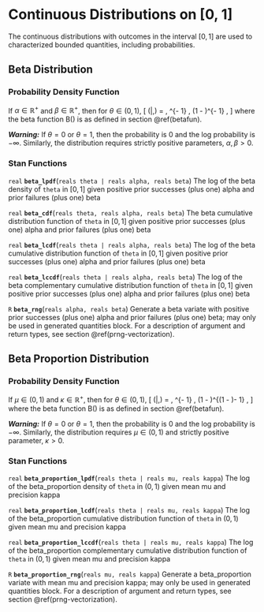 # Continuous Distributions on [0, 1]

The continuous distributions with outcomes in the interval $[0,1]$ are
used to characterized bounded quantities, including probabilities.

## Beta Distribution

### Probability Density Function

If $\alpha \in \mathbb{R}^+$ and $\beta \in \mathbb{R}^+$, then for
$\theta \in (0,1)$, \[ \text{Beta}(\theta|\alpha,\beta) =
\frac{1}{\mathrm{B}(\alpha,\beta)} \, \theta^{\alpha - 1} \, (1 -
\theta)^{\beta - 1} , \] where the beta function $\mathrm{B}()$ is as
defined in section \@ref(betafun).

_**Warning:**_  If $\theta = 0$ or $\theta = 1$, then the probability
is 0 and the log probability is $-\infty$.  Similarly, the
distribution requires strictly positive parameters, $\alpha, \beta >
0$.

### Stan Functions

<!-- beta -->
<!-- real; beta_lpdf; (reals theta | reals alpha, reals beta); -->

`real` **`beta_lpdf`**(`reals theta | reals alpha, reals beta`)
The log of the beta density of `theta` in $[0,1]$ given positive prior
successes (plus one) alpha and prior failures (plus one) beta

<!-- real; beta_cdf; (reals theta, reals alpha, reals beta); -->

`real` **`beta_cdf`**(`reals theta, reals alpha, reals beta`)
The beta cumulative distribution function of `theta` in $[0,1]$ given
positive prior successes (plus one) alpha and prior failures (plus
one) beta

<!-- real; beta_lcdf; (reals theta | reals alpha, reals beta); -->

`real` **`beta_lcdf`**(`reals theta | reals alpha, reals beta`)
The log of the beta cumulative distribution function of `theta` in
$[0,1]$ given positive prior successes (plus one) alpha and prior
failures (plus one) beta

<!-- real; beta_lccdf; (reals theta | reals alpha, reals beta); -->

`real` **`beta_lccdf`**(`reals theta | reals alpha, reals beta`)
The log of the beta complementary cumulative distribution function of
`theta` in $[0,1]$ given positive prior successes (plus one) alpha and
prior failures (plus one) beta

<!-- beta -->
<!-- R; beta_rng; (reals alpha, reals beta); -->

`R` **`beta_rng`**(`reals alpha, reals beta`)
Generate a beta variate with positive prior successes (plus one) alpha
and prior failures (plus one) beta; may only be used in generated
quantities block. For a description of argument and return types, see
section \@ref(prng-vectorization).

## Beta Proportion Distribution

### Probability Density Function

If $\mu \in (0, 1)$ and $\kappa \in \mathbb{R}^+$, then for $\theta
\in (0,1)$, \[ \mathrm{Beta\_Proportion}(\theta|\mu,\kappa) =
\frac{1}{\mathrm{B}(\mu \kappa, (1 - \mu) \kappa)} \,
\theta^{\mu\kappa - 1} \, (1 - \theta)^{(1 - \mu)\kappa- 1} , \] where
the beta function $\mathrm{B}()$ is as defined in section
\@ref(betafun).

_**Warning:**_  If $\theta = 0$ or $\theta = 1$, then the probability
is 0 and the log probability is $-\infty$.  Similarly, the
distribution requires $\mu \in (0, 1)$ and strictly positive
parameter, $\kappa > 0$.

### Stan Functions

<!-- beta_proportion -->
<!-- real; beta_proportion_lpdf; (reals theta | reals mu, reals kappa); -->

`real` **`beta_proportion_lpdf`**(`reals theta | reals mu, reals kappa`)
The log of the beta_proportion density of `theta` in $(0,1)$ given
mean mu and precision kappa

<!-- real; beta_proportion_lcdf; (reals theta | reals mu, reals kappa); -->

`real` **`beta_proportion_lcdf`**(`reals theta | reals mu, reals kappa`)
The log of the beta_proportion cumulative distribution function of
`theta` in $(0,1)$ given mean mu and precision kappa

<!-- real; beta_proportion_lccdf; (reals theta | reals mu, reals kappa); -->

`real` **`beta_proportion_lccdf`**(`reals theta | reals mu, reals kappa`)
The log of the beta_proportion complementary cumulative distribution
function of `theta` in $(0,1)$ given mean mu and precision kappa

<!-- beta_proportion -->
<!-- R; beta_proportion_rng; (reals mu, reals kappa); -->

`R` **`beta_proportion_rng`**(`reals mu, reals kappa`)
Generate a beta_proportion variate with mean mu and precision kappa;
may only be used in generated quantities block. For a description of
argument and return types, see section \@ref(prng-vectorization).

